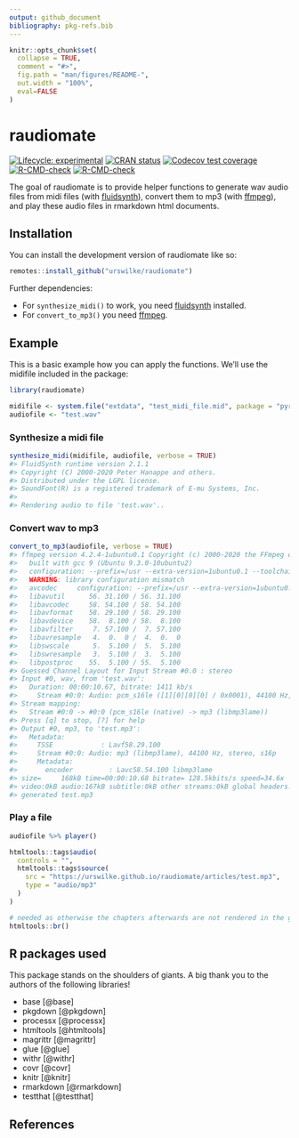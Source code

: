 ```yaml
---
output: github_document
bibliography: pkg-refs.bib
---
```


<!-- README.md is generated from README.Rmd. Please edit that file -->

```r
knitr::opts_chunk$set(
  collapse = TRUE,
  comment = "#>",
  fig.path = "man/figures/README-",
  out.width = "100%",
  eval=FALSE
)
```

# raudiomate

<!-- badges: start -->
[![Lifecycle: experimental](https://img.shields.io/badge/lifecycle-experimental-orange.svg)](https://lifecycle.r-lib.org/articles/stages.html#experimental)
[![CRAN status](https://www.r-pkg.org/badges/version/raudiomate)](https://CRAN.R-project.org/package=raudiomate)
[![Codecov test coverage](https://codecov.io/gh/urswilke/raudiomate/branch/master/graph/badge.svg)](https://app.codecov.io/gh/urswilke/raudiomate?branch=master)
[![R-CMD-check](https://github.com/urswilke/raudiomate/workflows/R-CMD-check/badge.svg)](https://github.com/urswilke/raudiomate/actions)
[![R-CMD-check](https://github.com/urswilke/raudiomate/actions/workflows/R-CMD-check.yaml/badge.svg)](https://github.com/urswilke/raudiomate/actions/workflows/R-CMD-check.yaml)
<!-- badges: end -->

The goal of raudiomate is to provide helper functions to generate wav audio files from 
midi files (with [fluidsynth](https://www.fluidsynth.org/)), convert them to mp3 (with [ffmpeg](https://www.ffmpeg.org/)), and play these audio files in rmarkdown html documents. 

## Installation

You can install the development version of raudiomate like so:

``` r
remotes::install_github("urswilke/raudiomate")
```

Further dependencies:

* For `synthesize_midi()` to work, you need [fluidsynth](https://www.fluidsynth.org/) installed.
* For `convert_to_mp3()` you need [ffmpeg](https://www.ffmpeg.org/).

## Example

This is a basic example how you can apply the functions. We'll use the midifile included in the package:

```r
library(raudiomate)

midifile <- system.file("extdata", "test_midi_file.mid", package = "pyramidi")
audiofile <- "test.wav"
```

### Synthesize a midi file

```r
synthesize_midi(midifile, audiofile, verbose = TRUE)
#> FluidSynth runtime version 2.1.1
#> Copyright (C) 2000-2020 Peter Hanappe and others.
#> Distributed under the LGPL license.
#> SoundFont(R) is a registered trademark of E-mu Systems, Inc.
#> 
#> Rendering audio to file 'test.wav'..
```

### Convert wav to mp3
```r
convert_to_mp3(audiofile, verbose = TRUE)
#> ffmpeg version 4.2.4-1ubuntu0.1 Copyright (c) 2000-2020 the FFmpeg developers
#>   built with gcc 9 (Ubuntu 9.3.0-10ubuntu2)
#>   configuration: --prefix=/usr --extra-version=1ubuntu0.1 --toolchain=hardened --libdir=/usr/lib/x86_64-linux-gnu --incdir=/usr/include/x86_64-linux-gnu --arch=amd64 --enable-gpl --disable-stripping --enable-avresample --disable-filter=resample --enable-avisynth --enable-gnutls --enable-ladspa --enable-libaom --enable-libass --enable-libbluray --enable-libbs2b --enable-libcaca --enable-libcdio --enable-libcodec2 --enable-libflite --enable-libfontconfig --enable-libfreetype --enable-libfribidi --enable-libgme --enable-libgsm --enable-libjack --enable-libmp3lame --enable-libmysofa --enable-libopenjpeg --enable-libopenmpt --enable-libopus --enable-libpulse --enable-librsvg --enable-librubberband --enable-libshine --enable-libsnappy --enable-libsoxr --enable-libspeex --enable-libssh --enable-libtheora --enable-libtwolame --enable-libvidstab --enable-libvorbis --enable-libvpx --enable-libwavpack --enable-libwebp --enable-libx265 --enable-libxml2 --enable-libxvid --enable-libzmq --enable-libzvbi --enable-lv2 --enable-omx --enable-openal --enable-opencl --enable-opengl --enable-sdl2 --enable-libdc1394 --enable-libdrm --enable-libiec61883 --enable-nvenc --enable-chromaprint --enable-frei0r --enable-libx264 --enable-shared
#>   WARNING: library configuration mismatch
#>   avcodec     configuration: --prefix=/usr --extra-version=1ubuntu0.1 --toolchain=hardened --libdir=/usr/lib/x86_64-linux-gnu --incdir=/usr/include/x86_64-linux-gnu --arch=amd64 --enable-gpl --disable-stripping --enable-avresample --disable-filter=resample --enable-avisynth --enable-gnutls --enable-ladspa --enable-libaom --enable-libass --enable-libbluray --enable-libbs2b --enable-libcaca --enable-libcdio --enable-libcodec2 --enable-libflite --enable-libfontconfig --enable-libfreetype --enable-libfribidi --enable-libgme --enable-libgsm --enable-libjack --enable-libmp3lame --enable-libmysofa --enable-libopenjpeg --enable-libopenmpt --enable-libopus --enable-libpulse --enable-librsvg --enable-librubberband --enable-libshine --enable-libsnappy --enable-libsoxr --enable-libspeex --enable-libssh --enable-libtheora --enable-libtwolame --enable-libvidstab --enable-libvorbis --enable-libvpx --enable-libwavpack --enable-libwebp --enable-libx265 --enable-libxml2 --enable-libxvid --enable-libzmq --enable-libzvbi --enable-lv2 --enable-omx --enable-openal --enable-opencl --enable-opengl --enable-sdl2 --enable-libdc1394 --enable-libdrm --enable-libiec61883 --enable-nvenc --enable-chromaprint --enable-frei0r --enable-libx264 --enable-shared --enable-version3 --disable-doc --disable-programs --enable-libaribb24 --enable-liblensfun --enable-libopencore_amrnb --enable-libopencore_amrwb --enable-libtesseract --enable-libvo_amrwbenc
#>   libavutil      56. 31.100 / 56. 31.100
#>   libavcodec     58. 54.100 / 58. 54.100
#>   libavformat    58. 29.100 / 58. 29.100
#>   libavdevice    58.  8.100 / 58.  8.100
#>   libavfilter     7. 57.100 /  7. 57.100
#>   libavresample   4.  0.  0 /  4.  0.  0
#>   libswscale      5.  5.100 /  5.  5.100
#>   libswresample   3.  5.100 /  3.  5.100
#>   libpostproc    55.  5.100 / 55.  5.100
#> Guessed Channel Layout for Input Stream #0.0 : stereo
#> Input #0, wav, from 'test.wav':
#>   Duration: 00:00:10.67, bitrate: 1411 kb/s
#>     Stream #0:0: Audio: pcm_s16le ([1][0][0][0] / 0x0001), 44100 Hz, stereo, s16, 1411 kb/s
#> Stream mapping:
#>   Stream #0:0 -> #0:0 (pcm_s16le (native) -> mp3 (libmp3lame))
#> Press [q] to stop, [?] for help
#> Output #0, mp3, to 'test.mp3':
#>   Metadata:
#>     TSSE            : Lavf58.29.100
#>     Stream #0:0: Audio: mp3 (libmp3lame), 44100 Hz, stereo, s16p
#>     Metadata:
#>       encoder         : Lavc58.54.100 libmp3lame
#> size=     168kB time=00:00:10.68 bitrate= 128.5kbits/s speed=34.6x    
#> video:0kB audio:167kB subtitle:0kB other streams:0kB global headers:0kB muxing overhead: 0.147640%
#> generated test.mp3

```

### Play a file

```r
audiofile %>% player()
```

```r
htmltools::tags$audio(
  controls = "",
  htmltools::tags$source(
    src = "https://urswilke.github.io/raudiomate/articles/test.mp3",
    type = "audio/mp3"
  )
)

# needed as otherwise the chapters afterwards are not rendered in the github readme:
htmltools::br()
```


<!-- 
The following as well as the bibtex file "pkg-refs.bib" were automatically
created with the commands:
library(grateful)
pkgs <- scan_packages()
# don't know why including "R" gives an error ??
pkgs <- pkgs[!pkgs %in% c("raudiomate")]
cites <- get_citations(pkgs)
rmd <- create_rmd(cites)

-> then copy the list in the created refs.Rmd below

-->


## R packages used

This package stands on the shoulders of giants. A big thank you to the authors of the following libraries!

- base [@base]
- pkgdown [@pkgdown]
- processx [@processx]
- htmltools [@htmltools]
- magrittr [@magrittr]
- glue [@glue]
- withr [@withr]
- covr [@covr]
- knitr [@knitr]
- rmarkdown [@rmarkdown]
- testthat [@testthat]

## References
